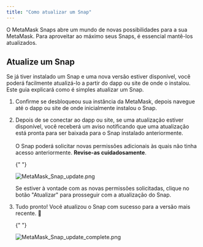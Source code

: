 ```yaml
---
title: "Como atualizar um Snap"
---
```


O MetaMask Snaps abre um mundo de novas possibilidades para a sua MetaMask. Para aproveitar ao máximo seus Snaps, é essencial mantê-los atualizados.

## Atualize um Snap

Se já tiver instalado um Snap e uma nova versão estiver disponível, você poderá facilmente atualizá-lo a partir do dapp ou site de onde o instalou. Este guia explicará como é simples atualizar um Snap.

1. Confirme se desbloqueou sua instância da MetaMask, depois navegue até o dapp ou site de onde inicialmente instalou o Snap.

2. Depois de se conectar ao dapp ou site, se uma atualização estiver disponível, você receberá um aviso notificando que uma atualização está pronta para ser baixada para o Snap instalado anteriormente.\
    \
    O Snap poderá solicitar novas permissões adicionais às quais não tinha acesso anteriormente. **Revise-as cuidadosamente**.

   {" "}

   <div class="center-container">
     <div class="img-small">
       <img
         src={
           require("../../../../../img/metamask-snaps/how-to-update-a-snap/MetaMask_Snap_update.png")
             .default
         }
         alt="MetaMask_Snap_update.png"
       />
     </div>
   </div>

   Se estiver à vontade com as novas permissões solicitadas, clique no botão "Atualizar" para prosseguir com a atualização do Snap.

3. Tudo pronto! Você atualizou o Snap com sucesso para a versão mais recente. 🚀

   {" "}

   <div class="center-container">
     <div class="img-small">
       <img
         src={
           require("../../../../../img/metamask-snaps/how-to-update-a-snap/MetaMask_Snap_update_complete.png")
             .default
         }
         alt="MetaMask_Snap_update_complete.png"
       />
     </div>
   </div>
